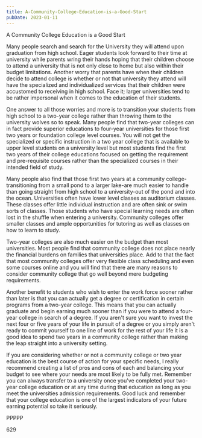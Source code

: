 ```yaml
---
title: A-Community-College-Education-is-a-Good-Start
pubDate: 2023-01-11
---
```


A Community College Education is a Good Start

Many people search and search for the University they will attend upon graduation from high school. Eager students look forward to their time at university while parents wring their hands hoping that their children choose to attend a university that is not only close to home but also within their budget limitations. Another worry that parents have when their children decide to attend college is whether or not that university they attend will have the specialized and individualized services that their children were accustomed to receiving in high school. Face it; larger universities tend to be rather impersonal when it comes to the education of their students.

One answer to all those worries and more is to transition your students from high school to a two-year college rather than throwing them to the university wolves so to speak. Many people find that two-year colleges can in fact provide superior educations to four-year universities for those first two years or foundation college level courses. You will not get the specialized or specific instruction in a two year college that is available to upper level students on a university level but most students find the first two years of their college educations focused on getting the requirement and pre-requisite courses rather than the specialized courses in their intended field of study. 

Many people also find that those first two years at a community college-transitioning from a small pond to a larger lake-are much easier to handle than going straight from high school to a university-out of the pond and into the ocean. Universities often have lower level classes as auditorium classes. These classes offer little individual instruction and are often sink or swim sorts of classes. Those students who have special learning needs are often lost in the shuffle when entering a university. Community colleges offer smaller classes and ample opportunities for tutoring as well as classes on how to learn to study. 

Two-year colleges are also much easier on the budget than most universities. Most people find that community college does not place nearly the financial burdens on families that universities place. Add to that the fact that most community colleges offer very flexible class scheduling and even some courses online and you will find that there are many reasons to consider community college that go well beyond mere budgeting requirements.

Another benefit to students who wish to enter the work force sooner rather than later is that you can actually get a degree or certification in certain programs from a two-year college. This means that you can actually graduate and begin earning much sooner than if you were to attend a four-year college in search of a degree. If you aren't sure you want to invest the next four or five years of your life in pursuit of a degree or you simply aren't ready to commit yourself to one line of work for the rest of your life it is a good idea to spend two years in a community college rather than making the leap straight into a university setting.

If you are considering whether or not a community college or two year education is the best course of action for your specific needs, I really recommend creating a list of pros and cons of each and balancing your budget to see where your needs are most likely to be fully met. Remember you can always transfer to a university once you've completed your two-year college education or at any time during that education as long as you meet the universities admission requirements. Good luck and remember that your college education is one of the largest indicators of your future earning potential so take it seriously.

PPPPP

629